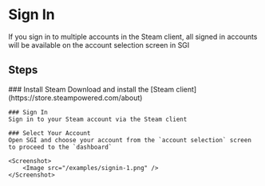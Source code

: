 


# Sign In

<Callout type='info'>
    If you sign in to multiple accounts in the Steam client, all signed in accounts will be available on the account selection screen in SGI
</Callout>

## Steps

<Steps>
    ### Install Steam
    Download and install the [Steam client](https://store.steampowered.com/about)

    ### Sign In
    Sign in to your Steam account via the Steam client

    ### Select Your Account
    Open SGI and choose your account from the `account selection` screen to proceed to the `dashboard`

    <Screenshot>
        <Image src="/examples/signin-1.png" />
    </Screenshot>
</Steps>